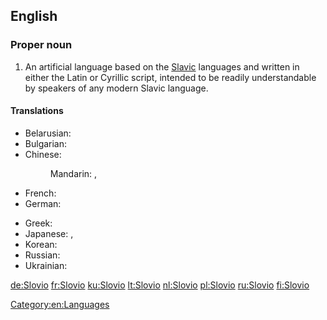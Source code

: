 ==English==
{{wikipedia}}

===Proper noun===
{{en-proper noun}}

# An artificial language based on the [[Slavic]] languages and written in either the Latin or Cyrillic script, intended to be readily understandable by speakers of any modern Slavic language.

====Translations====
{{trans-top|an artificial Slavic language}}
* Belarusian: {{t|be|сло́віа|m|sc=Cyrl}}
* Bulgarian: {{t|bg|сло́вио|m|sc=Cyrl}}
* Chinese:
*: Mandarin: {{t|cmn|斯諾維歐語|sc=Hani}}, {{t|cmn|斯诺维欧语|tr=Sīnuòwéi'ōuyǔ|sc=Hani}}
* French: {{t+|fr|slovio|m}}
* German: {{t+|de|Slovio|n}}
{{trans-mid}}
* Greek: {{t|el|Σλόβιο|sc=Grek}}
* Japanese: {{t|ja|スロヴィオ|tr=Surovio|sc=Jpan}}, {{t|ja|スロビオ|tr=Surobio|sc=Jpan}}
* Korean: {{t+|ko|슬로비오|tr=seullobio|sc=Kore}}
* Russian: {{t+|ru|сло́вио|m|sc=Cyrl}}
* Ukrainian: {{t|uk|сло́віо|m|sc=Cyrl}}
{{trans-bottom}}

[[Category:en:Languages]]

[[de:Slovio]]
[[fr:Slovio]]
[[ku:Slovio]]
[[lt:Slovio]]
[[nl:Slovio]]
[[pl:Slovio]]
[[ru:Slovio]]
[[fi:Slovio]]